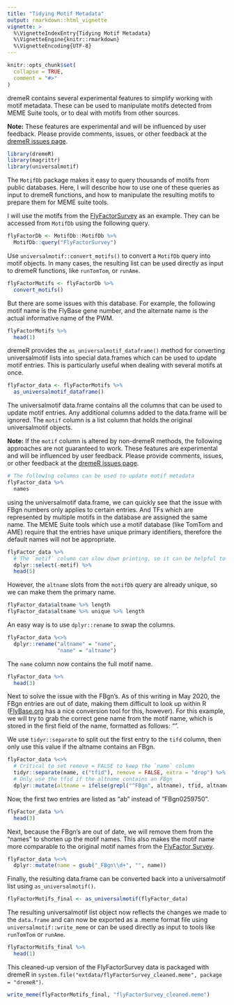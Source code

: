 ```yaml
---
title: "Tidying Motif Metadata"
output: rmarkdown::html_vignette
vignette: >
  %\VignetteIndexEntry{Tidying Motif Metadata}
  %\VignetteEngine{knitr::rmarkdown}
  %\VignetteEncoding{UTF-8}
---
```


```r
knitr::opts_chunk$set(
  collapse = TRUE,
  comment = "#>"
)
```

dremeR contains several experimental features to simplify working with motif
metadata. These can be used to manipulate motifs detected from MEME Suite tools,
or to deal with motifs from other sources.

**Note:** These features are experimental and will be influenced by user
feedback. Please provide comments, issues, or other feedback at the [dremeR
issues page](https://github.com/snystrom/dremeR/issues).

```r
library(dremeR)
library(magrittr)
library(universalmotif)
```

The `MotifDb` package makes it easy to query thousands of motifs from public
databases. Here, I will describe how to use one of these queries as input to
dremeR functions, and how to manipulate the resulting motifs to prepare them for
MEME suite tools.

I will use the motifs from the [FlyFactorSurvey](https://mccb.umassmed.edu/ffs/)
as an example. They can be accessed from `MotifDb` using the following query.
```r
flyFactorDb <- MotifDb::MotifDb %>% 
  MotifDb::query("FlyFactorSurvey")
```

Use `universalmotif::convert_motifs()` to convert a `MotifDb` query into motif
objects. In many cases, the resulting list can be used directly as input to
dremeR functions, like `runTomTom`, or `runAme`.
```r
flyFactorMotifs <- flyFactorDb %>% 
  convert_motifs()
```

But there are some issues with this database. For example, the following motif
name is the FlyBase gene number, and the alternate name is the actual
informative name of the PWM.
```r
flyFactorMotifs %>% 
  head(1)
```

dremeR provides the `as_universalmotif_dataframe()` method for converting
universalmotif lists into special data.frames which can be used to update motif
entries. This is particularly useful when dealing with several motifs at once.
```r
flyFactor_data <- flyFactorMotifs %>% 
  as_universalmotif_dataframe()
```

The universalmotif data.frame contains all the columns that can be used to
update motif entries. Any additional columns added to the data.frame will be
ignored. The `motif` column is a list column that holds the original
universalmotif objects.

**Note:** If the `motif` column is altered by non-dremeR methods, the following
approaches are not guaranteed to work. These features are experimental and will
be influenced by user feedback. Please provide comments, issues, or other
feedback at the [dremeR issues page](https://github.com/snystrom/dremeR/issues).
```r
# The following columns can be used to update motif metadata
flyFactor_data %>% 
  names
```


using the universalmotif data.frame, we can quickly see that the issue with FBgn
numbers only applies to certain entries. And TFs which are represented by
multiple motifs in the database are assigned the same name. The MEME Suite tools
which use a motif database (like TomTom and AME) require that the entries have
unique primary identifiers, therefore the default names will not be appropriate.

```r
flyFactor_data %>% 
  # The `motif` column can slow down printing, so it can be helpful to drop it.
  dplyr::select(-motif) %>% 
  head(5)
```


However, the `altname` slots from the `motifDb` query are already unique, so we can make them the primary name.
```r
flyFactor_data$altname %>% length
flyFactor_data$altname %>% unique %>% length
```

An easy way is to use `dplyr::rename` to swap the columns.
```r
flyFactor_data %<>% 
  dplyr::rename("altname" = "name", 
                "name" = "altname")
```

The `name` column now contains the full motif name. 
```r
flyFactor_data %>% 
  head(3)
```

Next to solve the issue with the FBgn's. As of this writing in May 2020, the
FBgn entries are out of date, making them difficult to look up within R
([FlyBase.org](flybase.org) has a nice conversion tool for this, however). For this
example, we will try to grab the correct gene name from the motif name, which is
stored in the first field of the name, formatted as follows:
"<gene>_<sequencing-platform>_<FBgn>".

We use `tidyr::separate` to split out the first entry to the `tifd` column, then
only use this value if the altname contains an FBgn.
```r
flyFactor_data %<>% 
  # Critical to set remove = FALSE to keep the `name` column
  tidyr::separate(name, c("tfid"), remove = FALSE, extra = "drop") %>% 
  # Only use the tfid if the altname contains an FBgn
  dplyr::mutate(altname = ifelse(grepl("^FBgn", altname), tfid, altname))
```

Now, the first two entries are listed as "ab" instead of "FBgn0259750".
```r
flyFactor_data %>% 
  head(3)
```

Next, because the FBgn's are out of date, we will remove them from the "names"
to shorten up the motif names. This also makes the motif name more comparable to
the original motif names from the [FlyFactor Survey](https://mccb.umassmed.edu/ffs/).
```r
flyFactor_data %<>% 
  dplyr::mutate(name = gsub("_FBgn\\d+", "", name))
```


Finally, the resulting data.frame can be converted back into a universalmotif list using `as_universalmotif()`.
```r
flyFactorMotifs_final <- as_universalmotif(flyFactor_data)
```

The resulting universalmotif list object now reflects the changes we made to the
`data.frame` and can now be exported as a .meme format file using
`universalmotif::write_meme` or can be used directly as input to tools like
`runTomTom` or `runAme`.
```r
flyFactorMotifs_final %>% 
  head(1)
```
This cleaned-up version of the FlyFactorSurvey data is packaged with dremeR in
`system.file("extdata/flyFactorSurvey_cleaned.meme", package = "dremeR")`.
```r
write_meme(flyFactorMotifs_final, "flyFactorSurvey_cleaned.meme")
```

